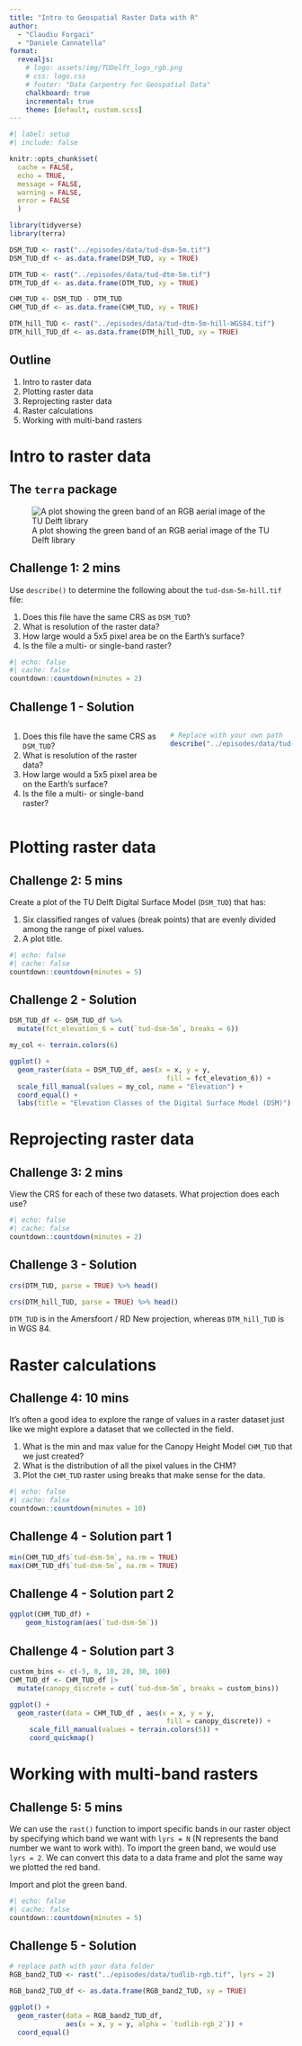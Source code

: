 ```yaml
---
title: "Intro to Geospatial Raster Data with R"
author:
  - "Claudiu Forgaci"
  - "Daniele Cannatella"
format: 
  revealjs:
    # logo: assets/img/TUDelft_logo_rgb.png
    # css: logo.css
    # footer: "Data Carpentry for Geospatial Data"
    chalkboard: true
    incremental: true   
    theme: [default, custom.scss]
---
```



```r
#| label: setup
#| include: false

knitr::opts_chunk$set(
  cache = FALSE,
  echo = TRUE,
  message = FALSE, 
  warning = FALSE,
  error = FALSE
  )

library(tidyverse)
library(terra)
```

```r
DSM_TUD <- rast("../episodes/data/tud-dsm-5m.tif")
DSM_TUD_df <- as.data.frame(DSM_TUD, xy = TRUE)

DTM_TUD <- rast("../episodes/data/tud-dtm-5m.tif")
DTM_TUD_df <- as.data.frame(DTM_TUD, xy = TRUE)

CHM_TUD <- DSM_TUD - DTM_TUD
CHM_TUD_df <- as.data.frame(CHM_TUD, xy = TRUE)

DTM_hill_TUD <- rast("../episodes/data/tud-dtm-5m-hill-WGS84.tif")
DTM_hill_TUD_df <- as.data.frame(DTM_hill_TUD, xy = TRUE)
```

## Outline

1. Intro to raster data
2. Plotting raster data
3. Reprojecting raster data
4. Raster calculations
5. Working with multi-band rasters


# Intro to raster data

## The `terra` package

![A plot showing the green band of an RGB aerial image of the TU Delft library](fig/tudlib-green.png){fig-align="center"}


## Challenge 1: **2 mins**

Use `describe()` to determine the following about the `tud-dsm-5m-hill.tif` file:

1. Does this file have the same CRS as `DSM_TUD`?
2. What is resolution of the raster data?
3. How large would a 5x5 pixel area be on the Earth’s surface?
4. Is the file a multi- or single-band raster?

``` r
#| echo: false
#| cache: false
countdown::countdown(minutes = 2)
``` 

## Challenge 1 - Solution {.smaller}

:::: {.columns}

::: {.column}

::: {.nonincremental}

1. Does this file have the same CRS as `DSM_TUD`?
2. What is resolution of the raster data?
3. How large would a 5x5 pixel area be on the Earth’s surface?
4. Is the file a multi- or single-band raster?

:::

:::

::: {.column}

```r
# Replace with your own path
describe("../episodes/data/tud-dsm-5m-hill.tif")
```

:::

::::

# Plotting raster data

## Challenge 2: **5 mins**

Create a plot of the TU Delft Digital Surface Model (`DSM_TUD`) that has:

1. Six classified ranges of values (break points) that are evenly divided among the range of pixel values.
2. A plot title.

``` r
#| echo: false
#| cache: false
countdown::countdown(minutes = 5)
``` 

## Challenge 2 - Solution

```r
DSM_TUD_df <- DSM_TUD_df %>%
  mutate(fct_elevation_6 = cut(`tud-dsm-5m`, breaks = 6))

my_col <- terrain.colors(6)

ggplot() +
  geom_raster(data = DSM_TUD_df, aes(x = x, y = y,
                                       fill = fct_elevation_6)) +
  scale_fill_manual(values = my_col, name = "Elevation") +
  coord_equal() +
  labs(title = "Elevation Classes of the Digital Surface Model (DSM)")
```

# Reprojecting raster data

## Challenge 3: **2 mins**

View the CRS for each of these two datasets. What projection does each use?

``` r
#| echo: false
#| cache: false
countdown::countdown(minutes = 2)
``` 

## Challenge 3 - Solution

```r
crs(DTM_TUD, parse = TRUE) %>% head()
```

```r
crs(DTM_hill_TUD, parse = TRUE) %>% head()
```

`DTM_TUD` is in the Amersfoort / RD New projection, whereas `DTM_hill_TUD` is in WGS 84.

# Raster calculations

## Challenge 4: **10 mins**

It’s often a good idea to explore the range of values in a raster dataset just like we might explore a dataset that we collected in the field.

1. What is the min and max value for the Canopy Height Model `CHM_TUD` that we just created?
3. What is the distribution of all the pixel values in the CHM?
5. Plot the `CHM_TUD` raster using breaks that make sense for the data.

``` r
#| echo: false
#| cache: false
countdown::countdown(minutes = 10)
``` 

## Challenge 4 - Solution part 1

```r
min(CHM_TUD_df$`tud-dsm-5m`, na.rm = TRUE)
max(CHM_TUD_df$`tud-dsm-5m`, na.rm = TRUE)
```

## Challenge 4 - Solution part 2

```r
ggplot(CHM_TUD_df) +
    geom_histogram(aes(`tud-dsm-5m`))
```

## Challenge 4 - Solution part 3

```r
custom_bins <- c(-5, 0, 10, 20, 30, 100)
CHM_TUD_df <- CHM_TUD_df |> 
  mutate(canopy_discrete = cut(`tud-dsm-5m`, breaks = custom_bins))

ggplot() +
  geom_raster(data = CHM_TUD_df , aes(x = x, y = y,
                                       fill = canopy_discrete)) + 
     scale_fill_manual(values = terrain.colors(5)) + 
     coord_quickmap()
```


# Working with multi-band rasters

## Challenge 5: **5 mins**

We can use the `rast()` function to import specific bands in our raster object by specifying which band we want with `lyrs = N` (N represents the band number we want to work with). To import the green band, we would use `lyrs = 2`. We can convert this data to a data frame and plot the same way we plotted the red band.

Import and plot the green band.

``` r
#| echo: false
#| cache: false
countdown::countdown(minutes = 5)
``` 

## Challenge 5 - Solution

```r
# replace path with your data folder
RGB_band2_TUD <- rast("../episodes/data/tudlib-rgb.tif", lyrs = 2)

RGB_band2_TUD_df <- as.data.frame(RGB_band2_TUD, xy = TRUE)

ggplot() +
  geom_raster(data = RGB_band2_TUD_df,
              aes(x = x, y = y, alpha = `tudlib-rgb_2`)) + 
  coord_equal() 
```
